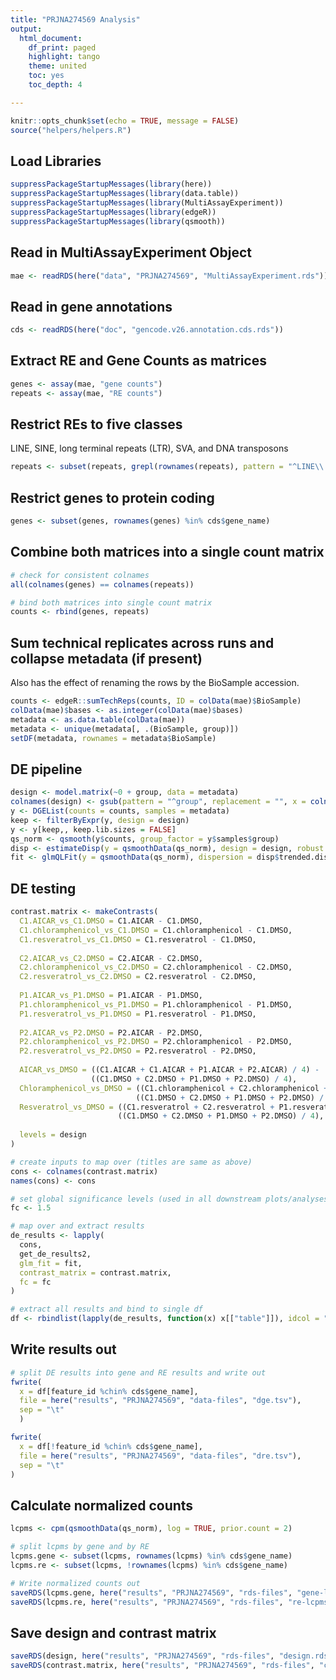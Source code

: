 ```yaml
---
title: "PRJNA274569 Analysis"
output:
  html_document:
    df_print: paged
    highlight: tango
    theme: united
    toc: yes
    toc_depth: 4

---
```


```r
knitr::opts_chunk$set(echo = TRUE, message = FALSE)
source("helpers/helpers.R")
```

## Load Libraries

```r
suppressPackageStartupMessages(library(here))
suppressPackageStartupMessages(library(data.table))
suppressPackageStartupMessages(library(MultiAssayExperiment))
suppressPackageStartupMessages(library(edgeR))
suppressPackageStartupMessages(library(qsmooth))
```

## Read in MultiAssayExperiment Object

```r
mae <- readRDS(here("data", "PRJNA274569", "MultiAssayExperiment.rds"))
```

## Read in gene annotations

```r
cds <- readRDS(here("doc", "gencode.v26.annotation.cds.rds"))
```

## Extract RE and Gene Counts as matrices

```r
genes <- assay(mae, "gene counts")
repeats <- assay(mae, "RE counts")
```

## Restrict REs to five classes

LINE, SINE, long terminal repeats (LTR), SVA, and DNA transposons

```r
repeats <- subset(repeats, grepl(rownames(repeats), pattern = "^LINE\\.|^SINE\\.|^LTR\\.|.*\\.SVA\\..*|^DNA\\."))
```

## Restrict genes to protein coding

```r
genes <- subset(genes, rownames(genes) %in% cds$gene_name)
```

## Combine both matrices into a single count matrix

```r
# check for consistent colnames
all(colnames(genes) == colnames(repeats))

# bind both matrices into single count matrix
counts <- rbind(genes, repeats)
```

## Sum technical replicates across runs and collapse metadata (if present)

Also has the effect of renaming the rows by the BioSample accession.

```r
counts <- edgeR::sumTechReps(counts, ID = colData(mae)$BioSample)
colData(mae)$bases <- as.integer(colData(mae)$bases)
metadata <- as.data.table(colData(mae))
metadata <- unique(metadata[, .(BioSample, group)])
setDF(metadata, rownames = metadata$BioSample)
```

## DE pipeline

```r
design <- model.matrix(~0 + group, data = metadata)
colnames(design) <- gsub(pattern = "^group", replacement = "", x = colnames(design))
y <- DGEList(counts = counts, samples = metadata)
keep <- filterByExpr(y, design = design)
y <- y[keep,, keep.lib.sizes = FALSE]
qs_norm <- qsmooth(y$counts, group_factor = y$samples$group)
disp <- estimateDisp(y = qsmoothData(qs_norm), design = design, robust = TRUE)
fit <- glmQLFit(y = qsmoothData(qs_norm), dispersion = disp$trended.dispersion, design = design, robust = TRUE)
```

## DE testing

```r
contrast.matrix <- makeContrasts(
  C1.AICAR_vs_C1.DMSO = C1.AICAR - C1.DMSO,
  C1.chloramphenicol_vs_C1.DMSO = C1.chloramphenicol - C1.DMSO,
  C1.resveratrol_vs_C1.DMSO = C1.resveratrol - C1.DMSO,
  
  C2.AICAR_vs_C2.DMSO = C2.AICAR - C2.DMSO,
  C2.chloramphenicol_vs_C2.DMSO = C2.chloramphenicol - C2.DMSO,
  C2.resveratrol_vs_C2.DMSO = C2.resveratrol - C2.DMSO,
  
  P1.AICAR_vs_P1.DMSO = P1.AICAR - P1.DMSO,
  P1.chloramphenicol_vs_P1.DMSO = P1.chloramphenicol - P1.DMSO,
  P1.resveratrol_vs_P1.DMSO = P1.resveratrol - P1.DMSO,
  
  P2.AICAR_vs_P2.DMSO = P2.AICAR - P2.DMSO,
  P2.chloramphenicol_vs_P2.DMSO = P2.chloramphenicol - P2.DMSO,
  P2.resveratrol_vs_P2.DMSO = P2.resveratrol - P2.DMSO,
  
  AICAR_vs_DMSO = ((C1.AICAR + C1.AICAR + P1.AICAR + P2.AICAR) / 4) - 
                  ((C1.DMSO + C2.DMSO + P1.DMSO + P2.DMSO) / 4),
  Chloramphenicol_vs_DMSO = ((C1.chloramphenicol + C2.chloramphenicol + P1.chloramphenicol + P2.chloramphenicol) / 4) -
                            ((C1.DMSO + C2.DMSO + P1.DMSO + P2.DMSO) / 4),
  Resveratrol_vs_DMSO = ((C1.resveratrol + C2.resveratrol + P1.resveratrol + P2.resveratrol) / 4) - 
                        ((C1.DMSO + C2.DMSO + P1.DMSO + P2.DMSO) / 4),
  
  levels = design
)

# create inputs to map over (titles are same as above)
cons <- colnames(contrast.matrix)
names(cons) <- cons

# set global significance levels (used in all downstream plots/analyses)
fc <- 1.5

# map over and extract results
de_results <- lapply(
  cons, 
  get_de_results2, 
  glm_fit = fit, 
  contrast_matrix = contrast.matrix,
  fc = fc
)

# extract all results and bind to single df
df <- rbindlist(lapply(de_results, function(x) x[["table"]]), idcol = "contrast")
```

## Write results out

```r
# split DE results into gene and RE results and write out
fwrite(
  x = df[feature_id %chin% cds$gene_name],
  file = here("results", "PRJNA274569", "data-files", "dge.tsv"),
  sep = "\t"
  )

fwrite(
  x = df[!feature_id %chin% cds$gene_name],
  file = here("results", "PRJNA274569", "data-files", "dre.tsv"),
  sep = "\t"
)
```

## Calculate normalized counts

```r
lcpms <- cpm(qsmoothData(qs_norm), log = TRUE, prior.count = 2)

# split lcpms by gene and by RE
lcpms.gene <- subset(lcpms, rownames(lcpms) %in% cds$gene_name)
lcpms.re <- subset(lcpms, !rownames(lcpms) %in% cds$gene_name)

# Write normalized counts out
saveRDS(lcpms.gene, here("results", "PRJNA274569", "rds-files", "gene-lcpms.rds"))
saveRDS(lcpms.re, here("results", "PRJNA274569", "rds-files", "re-lcpms.rds"))
```

## Save design and contrast matrix

```r
saveRDS(design, here("results", "PRJNA274569", "rds-files", "design.rds"))
saveRDS(contrast.matrix, here("results", "PRJNA274569", "rds-files", "contrast-matrix.rds"))
```
